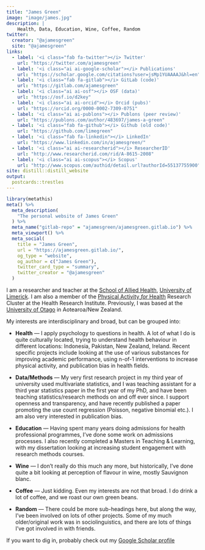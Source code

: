 ```yaml
---
title: "James Green"
image: "image/james.jpg"
description: |
    Health, Data, Education, Wine, Coffee, Random
twitter:
  creator: "@ajamesgreen"
  site: "@ajamesgreen"
links:
  - label: '<i class="fab fa-twitter"></i> Twitter'
    url: "https://twitter.com/ajamesgreen"
  - label: '<i class="ai ai-google-scholar"></i> Publications'
    url: "https://scholar.google.com/citations?user=jsMp1YUAAAAJ&hl=en"
  - label: '<i class="fab fa-gitlab"></i> GitLab (code)'
    url: "https://gitlab.com/ajamesgreen"
  - label: '<i class="ai ai-osf"></i> OSF (data)'
    url: "https://osf.io/d2key"
  - label: '<i class="ai ai-orcid"></i> Orcid (pubs)'
    url: "https://orcid.org/0000-0002-7309-0751"
  - label: '<i class="ai ai-publons"></i> Publons (peer review)'
    url: "https://publons.com/author/483697/james-a-green"
  - label: '<i class="fab fa-github"></i> Github (old code)'
    url: "https://github.com/limegreen"
  - label: '<i class="fab fa-linkedin"></i> LinkedIn'
    url: "https://www.linkedin.com/in/ajamesgreen/"
  - label: '<i class="ai ai-researcherid"></i> ResearcherID'
    url: "http://www.researcherid.com/rid/A-8615-2008"
  - label: '<i class="ai ai-scopus"></i> Scopus'
    url: "http://www.scopus.com/authid/detail.url?authorId=55137755900"
site: distill::distill_website
output:
  postcards::trestles
---
```



```r
library(metathis)
meta() %>%
  meta_description(
    "The personal website of James Green"
  ) %>%
  meta_name("gitlab-repo" = "ajamesgreen/ajamesgreen.gitlab.io") %>%
  meta_viewport() %>%
  meta_social(
    title = "James Green",
    url = "https://ajamesgreen.gitlab.io/",
    og_type = "website",
    og_author = c("James Green"),
    twitter_card_type = "summary",
    twitter_creator = "@ajamesgreen"
  )
```


I am a researcher and teacher at the [School of Allied Health](https://www.ul.ie/schoolalliedhealth/), [University of   Limerick](https://www.ul.ie). I am also a member of the [Physical Activity *for* Health](https://www.ul.ie/hri/physical-activity-health-pafh) Research Cluster at the Health Research Institute. Previously, I was based at the [University of Otago](https://www.otago.ac.nz) in Aotearoa/New Zealand. 

My interests are interdisciplinary and broad, but can be grouped into:  

* __Health__ — I apply psychology to questions in health. A lot of what I do is quite culturally located, trying to understand health behaviour in different locations: Indonesia, Pakistan, New Zealand, Ireland. Recent specific projects include looking at the use of various substances for improving academic performance, using n-of-1 interventions to increase physical activity, and publication bias in health fields. 

* __Data/Methods__ — My very first research project in my third year of university used multivariate 
statistics, and I was teaching assistant for a third year statistics paper in the first year of my PhD, and have been teaching statistics/research methods on and off ever since. I support openness and transparency,
and have recently published a paper promoting the use count regression (Poisson, negative binomial etc.). I am also very interested in publication bias.  

* __Education__ — Having spent many years doing admissions for health professional programmes, I've done some work on admissions processes. I also recently completed a Masters in Teaching & Learning, with my dissertation looking at increasing student engagement with research methods courses.

* __Wine__ — I don't really do this much any more, but historically, I've done quite a bit looking at perception of flavour in wine, mostly Sauvignon blanc.  

* __Coffee__ — Just kidding. Even my interests are not that broad. I do drink a lot of coffee, and we roast our own green beans.  
* __Random__ — There could be more sub-headings here, but along the way, I've been involved on lots of other projects. Some of my much older/original work was in sociolinguistics, and there are lots of things I've got involved in with friends.  

If you want to dig in, probably check out my [Google Scholar profile](https://scholar.google.com/citations?user=jsMp1YUAAAAJ&hl=en)

<!-- health ∙ data ∙ teaching ∙ coffee ∙ wine ∙ random</aside> -->
